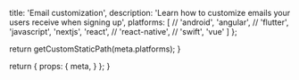
  title: 'Email customization',
  description: 'Learn how to customize emails your users receive when signing up',
  platforms: [
    // 'android',
    'angular',
    // 'flutter',
    'javascript',
    'nextjs',
    'react',
    // 'react-native',
    // 'swift',
    'vue'
  ]
};

  return getCustomStaticPath(meta.platforms);
}

  return {
    props: {
      meta,
    }
  };
}

